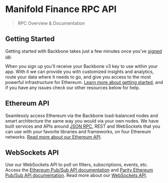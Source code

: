 
# Manifold Finance RPC API

> RPC Overview & Documentation

## Getting Started

Getting started with Backbone takes just a few minutes once you’ve [signed up](#).

When you sign up you'll receive your Backbone v3 key to use within your app. With it we can provide you with customized
insights and analytics, route your data where it needs to go, and give you access to the most powerful infrastructure
for Ethereum. [Learn more about getting started](#), and if
you have any issues check our other resources below for help.

## Ethereum API

Seamlessly access Ethereum via the Backbone load-balanced nodes and smart architecture the same way you would via your
own nodes. We have built services and APIs around [JSON RPC](https://github.com/ethereum/wiki/wiki/JSON-RPC), REST and
WebSockets that you can use with your favorite libraries and frameworks, on four Ethereum networks.
[Read more about our Ethereum API](#).

## WebSockets API

Use our WebSockets API to poll on filters, subscriptions, events, etc. Access the
[Ethereum Pub/Sub API documentation](https://github.com/ethereum/go-ethereum/wiki/RPC-PUB-SUB) and
[Parity Ethereum Pub/Sub API documentation](https://wiki.parity.io/JSONRPC-Parity-Pub-Sub-module.html). Read more about
our [WebSockets API](#).


